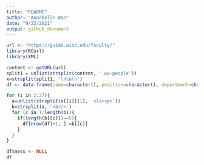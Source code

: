 ```yaml
---
title: "README"
author: "Annabelle Wan"
date: "9/23/2021"
output: github_document
---
```



```r
url <- "https://guide.wisc.edu/faculty/"
library(RCurl)
library(XML)

content <- getURL(url)
split1 = unlist(strsplit(content, '.uw-people'))
x=strsplit(split1, '\n\n\n')
df <- data.frame(name=character(), position=character(), department=character(), degree=character(), mess=character())

for (i in 2:27){
  a=unlist(strsplit(x[[i]][1], '<li><p>'))
  b=strsplit(a, '<br/>')
  for (c in 1:length(b)){
    if(length(b[[c]])==5){
      df[nrow(df)+1, ] =b[[c]]
    }
  }
}
```

```r
df$mess <- NULL
df
```

